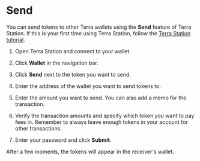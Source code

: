 # Send

You can send tokens to other Terra wallets using the **Send** feature of Terra Station. If this is your first time using Terra Station, follow the [Terra Station tutorial](./download/terra-station-desktop.mdx).

1. Open Terra Station and connect to your wallet.

2. Click **Wallet** in the navigation bar.

3. Click **Send** next to the token you want to send.

4. Enter the address of the wallet you want to send tokens to.

5. Enter the amount you want to send. You can also add a memo for the transaction.

7. Verify the transaction amounts and specify which token you want to pay fees in. Remember to always leave enough tokens in your account for other transactions.

8.  Enter your password and click **Submit**.

After a few moments, the tokens will appear in the receiver's wallet.
